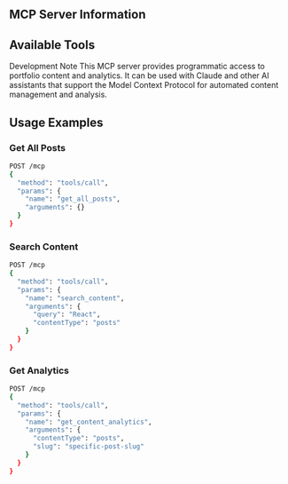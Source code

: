 ## MCP Server Information

<DefinitionList>
  <DefinitionListItem detail="glennreyes.com" term="Server Name" />
  <DefinitionListItem detail="1.0.0" term="Version" />
  <DefinitionListItem detail="/mcp" term="API Endpoint" />
  <DefinitionListItem detail="Model Context Protocol (MCP)" term="Protocol" />
</DefinitionList>

## Available Tools

<ToolGrid>
  <ToolGroup id="content" />
  <ToolGroup id="analytics" />
</ToolGrid>

<Alert variant="warning">
  <AlertTitle>Development Note</AlertTitle>
  <AlertDescription>
    This MCP server provides programmatic access to portfolio content and analytics.
    It can be used with Claude and other AI assistants that support the Model Context
    Protocol for automated content management and analysis.
  </AlertDescription>
</Alert>

<H2>Usage Examples</H2>

<H3>Get All Posts</H3>

```bash
POST /mcp
{
  "method": "tools/call",
  "params": {
    "name": "get_all_posts",
    "arguments": {}
  }
}
```

<H3>Search Content</H3>

```bash
POST /mcp
{
  "method": "tools/call",
  "params": {
    "name": "search_content",
    "arguments": {
      "query": "React",
      "contentType": "posts"
    }
  }
}
```

<H3>Get Analytics</H3>

```bash
POST /mcp
{
  "method": "tools/call",
  "params": {
    "name": "get_content_analytics",
    "arguments": {
      "contentType": "posts",
      "slug": "specific-post-slug"
    }
  }
}
```
